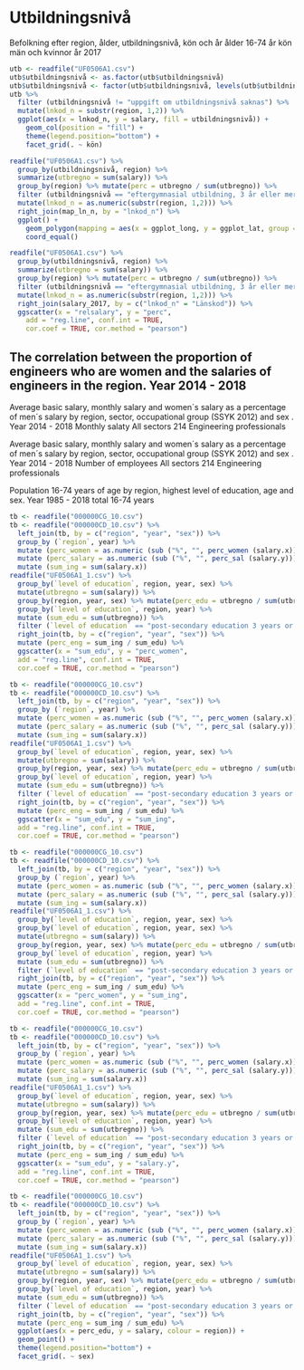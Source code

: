 # Utbildningsnivå

Befolkning efter region, ålder, utbildningsnivå, kön och år
ålder 16-74 år
kön män och kvinnor
år 2017

```r
utb <- readfile("UF0506A1.csv") 
utb$utbildningsnivå <- as.factor(utb$utbildningsnivå)
utb$utbildningsnivå <- factor(utb$utbildningsnivå, levels(utb$utbildningsnivå)[c(3, 1, 2, 6, 7, 5, 4, 8)])
utb %>%
  filter (utbildningsnivå != "uppgift om utbildningsnivå saknas") %>%
  mutate(lnkod_n = substr(region, 1,2)) %>%
  ggplot(aes(x = lnkod_n, y = salary, fill = utbildningsnivå)) +
    geom_col(position = "fill") +
    theme(legend.position="bottom") +
    facet_grid(. ~ kön)	
```

```r
readfile("UF0506A1.csv") %>%
  group_by(utbildningsnivå, region) %>%
  summarize(utbregno = sum(salary)) %>%
  group_by(region) %>% mutate(perc = utbregno / sum(utbregno)) %>%
  filter (utbildningsnivå == "eftergymnasial utbildning, 3 år eller mer") %>%
  mutate(lnkod_n = as.numeric(substr(region, 1,2))) %>%
  right_join(map_ln_n, by = "lnkod_n") %>%
  ggplot() +
    geom_polygon(mapping = aes(x = ggplot_long, y = ggplot_lat, group = lnkod, fill = perc)) +
    coord_equal()
```
	
```r
readfile("UF0506A1.csv") %>%
  group_by(utbildningsnivå, region) %>%
  summarize(utbregno = sum(salary)) %>%
  group_by(region) %>% mutate(perc = utbregno / sum(utbregno)) %>%
  filter (utbildningsnivå == "eftergymnasial utbildning, 3 år eller mer") %>%
  mutate(lnkod_n = as.numeric(substr(region, 1,2))) %>%
  right_join(salary_2017, by = c("lnkod_n" = "Länskod")) %>%
  ggscatter(x = "relsalary", y = "perc", 
    add = "reg.line", conf.int = TRUE, 
    cor.coef = TRUE, cor.method = "pearson")   
```	

## The correlation between the proportion of engineers who are women and the salaries of engineers in the region. Year 2014 - 2018
Average basic salary, monthly salary and women´s salary as a percentage of men´s salary by region, sector, occupational group (SSYK 2012) and sex . Year 2014 - 2018
Monthly salaty
All sectors
214 Engineering professionals

Average basic salary, monthly salary and women´s salary as a percentage of men´s salary by region, sector, occupational group (SSYK 2012) and sex . Year 2014 - 2018
Number of employees
All sectors
214 Engineering professionals

Population 16-74 years of age by region, highest level of education, age and sex. Year 1985 - 2018
total 16-74 years

```r
tb <- readfile("000000CG_10.csv")
tb <- readfile("000000CD_10.csv") %>% 
  left_join(tb, by = c("region", "year", "sex")) %>%
  group_by (`region`, year) %>%   
  mutate (perc_women = as.numeric (sub ("%", "", perc_women (salary.x)))) %>%
  mutate (perc_salary = as.numeric (sub ("%", "", perc_sal (salary.y)))) %>%
  mutate (sum_ing = sum(salary.x))  
readfile("UF0506A1_1.csv") %>%
  group_by(`level of education`, region, year, sex) %>%
  mutate(utbregno = sum(salary)) %>%
  group_by(region, year, sex) %>% mutate(perc_edu = utbregno / sum(utbregno)) %>%
  group_by(`level of education`, region, year) %>%
  mutate (sum_edu = sum(utbregno)) %>%
  filter (`level of education` == "post-secondary education 3 years or more (ISCED97 5A)") %>%
  right_join(tb, by = c("region", "year", "sex")) %>%
  mutate (perc_eng = sum_ing / sum_edu) %>%
  ggscatter(x = "sum_edu", y = "perc_women", 
  add = "reg.line", conf.int = TRUE, 
  cor.coef = TRUE, cor.method = "pearson")
```

```r
tb <- readfile("000000CG_10.csv")
tb <- readfile("000000CD_10.csv") %>% 
  left_join(tb, by = c("region", "year", "sex")) %>%
  group_by (`region`, year) %>%   
  mutate (perc_women = as.numeric (sub ("%", "", perc_women (salary.x)))) %>%
  mutate (perc_salary = as.numeric (sub ("%", "", perc_sal (salary.y)))) %>%
  mutate (sum_ing = sum(salary.x))  
readfile("UF0506A1_1.csv") %>%
  group_by(`level of education`, region, year, sex) %>%
  mutate(utbregno = sum(salary)) %>%
  group_by(region, year, sex) %>% mutate(perc_edu = utbregno / sum(utbregno)) %>%
  group_by(`level of education`, region, year) %>%
  mutate (sum_edu = sum(utbregno)) %>%
  filter (`level of education` == "post-secondary education 3 years or more (ISCED97 5A)") %>%
  right_join(tb, by = c("region", "year", "sex")) %>%
  mutate (perc_eng = sum_ing / sum_edu) %>%
  ggscatter(x = "sum_edu", y = "sum_ing", 
  add = "reg.line", conf.int = TRUE, 
  cor.coef = TRUE, cor.method = "pearson")
```

```r
tb <- readfile("000000CG_10.csv")
tb <- readfile("000000CD_10.csv") %>% 
  left_join(tb, by = c("region", "year", "sex")) %>%
  group_by (`region`, year) %>%   
  mutate (perc_women = as.numeric (sub ("%", "", perc_women (salary.x)))) %>%
  mutate (perc_salary = as.numeric (sub ("%", "", perc_sal (salary.y)))) %>%
  mutate (sum_ing = sum(salary.x))  
readfile("UF0506A1_1.csv") %>%
  group_by(`level of education`, region, year, sex) %>%
  group_by(`level of education`, region, year, sex) %>%
  mutate(utbregno = sum(salary)) %>%
  group_by(region, year, sex) %>% mutate(perc_edu = utbregno / sum(utbregno)) %>%
  group_by(`level of education`, region, year) %>%
  mutate (sum_edu = sum(utbregno)) %>%
  filter (`level of education` == "post-secondary education 3 years or more (ISCED97 5A)") %>%
  right_join(tb, by = c("region", "year", "sex")) %>%
  mutate (perc_eng = sum_ing / sum_edu) %>%
  ggscatter(x = "perc_women", y = "sum_ing", 
  add = "reg.line", conf.int = TRUE, 
  cor.coef = TRUE, cor.method = "pearson")
```

```r
tb <- readfile("000000CG_10.csv")
tb <- readfile("000000CD_10.csv") %>% 
  left_join(tb, by = c("region", "year", "sex")) %>%
  group_by (`region`, year) %>%   
  mutate (perc_women = as.numeric (sub ("%", "", perc_women (salary.x)))) %>%
  mutate (perc_salary = as.numeric (sub ("%", "", perc_sal (salary.y)))) %>%
  mutate (sum_ing = sum(salary.x))  
readfile("UF0506A1_1.csv") %>%
  group_by(`level of education`, region, year, sex) %>%
  mutate(utbregno = sum(salary)) %>%
  group_by(region, year, sex) %>% mutate(perc_edu = utbregno / sum(utbregno)) %>%
  group_by(`level of education`, region, year) %>%
  mutate (sum_edu = sum(utbregno)) %>%
  filter (`level of education` == "post-secondary education 3 years or more (ISCED97 5A)") %>%
  right_join(tb, by = c("region", "year", "sex")) %>%
  mutate (perc_eng = sum_ing / sum_edu) %>%
  ggscatter(x = "sum_edu", y = "salary.y", 
  add = "reg.line", conf.int = TRUE, 
  cor.coef = TRUE, cor.method = "pearson")
```

```r
tb <- readfile("000000CG_10.csv")
tb <- readfile("000000CD_10.csv") %>% 
  left_join(tb, by = c("region", "year", "sex")) %>%
  group_by (`region`, year) %>%   
  mutate (perc_women = as.numeric (sub ("%", "", perc_women (salary.x)))) %>%
  mutate (perc_salary = as.numeric (sub ("%", "", perc_sal (salary.y)))) %>%
  mutate (sum_ing = sum(salary.x))  
readfile("UF0506A1_1.csv") %>%
  group_by(`level of education`, region, year, sex) %>%
  mutate(utbregno = sum(salary)) %>%
  group_by(region, year, sex) %>% mutate(perc_edu = utbregno / sum(utbregno)) %>%
  group_by(`level of education`, region, year) %>%
  mutate (sum_edu = sum(utbregno)) %>%
  filter (`level of education` == "post-secondary education 3 years or more (ISCED97 5A)") %>%
  right_join(tb, by = c("region", "year", "sex")) %>%
  mutate (perc_eng = sum_ing / sum_edu) %>%
  ggplot(aes(x = perc_edu, y = salary, colour = region)) +
  geom_point() +
  theme(legend.position="bottom") +
  facet_grid(. ~ sex)
```
